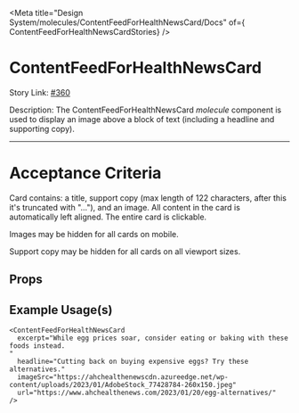 
<Meta title="Design System/molecules/ContentFeedForHealthNewsCard/Docs" of={ ContentFeedForHealthNewsCardStories} />

# ContentFeedForHealthNewsCard

Story Link: [#360](https://github.com/ahc-digital/migration-planning-tracking/issues/360)

Description: The ContentFeedForHealthNewsCard *molecule* component is used to display an image above a block of text (including a headline and supporting copy).

---
# Acceptance Criteria
Card contains: a title, support copy (max length of 122 characters, after this it's truncated with "..."), and an image. All content in the card is automatically left aligned. The entire card is clickable.

Images may be hidden for all cards on mobile.

Support copy may be hidden for all cards on all viewport sizes.

<Stories />

## Props
<Controls />


## Example Usage(s)
```tsx
<ContentFeedForHealthNewsCard
  excerpt="While egg prices soar, consider eating or baking with these foods instead.
"
  headline="Cutting back on buying expensive eggs? Try these alternatives."
  imageSrc="https://ahchealthenewscdn.azureedge.net/wp-content/uploads/2023/01/AdobeStock_77428784-260x150.jpeg"
  url="https://www.ahchealthenews.com/2023/01/20/egg-alternatives/"
/>
```
